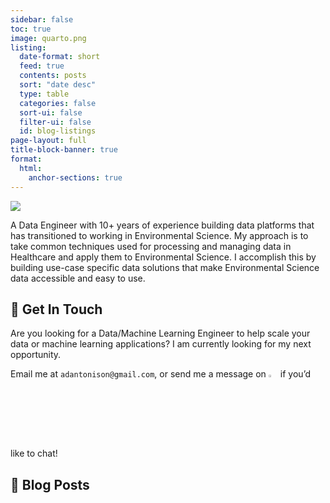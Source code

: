```yaml
---
sidebar: false
toc: true
image: quarto.png
listing:
  date-format: short
  feed: true
  contents: posts
  sort: "date desc"
  type: table
  categories: false
  sort-ui: false
  filter-ui: false
  id: blog-listings
page-layout: full
title-block-banner: true
format:
  html:
    anchor-sections: true
---
```


::: {layout="[21,79]" .profile-header}

![](images/alex_headshot.jpg){.profile-pic}

A Data Engineer with 10+ years of experience building data platforms that has transitioned to working in Environmental Science. My approach is to take common techniques used for processing and managing data in Healthcare and apply them to Environmental Science. I accomplish this by building use-case specific data solutions that make Environmental Science data accessible and easy to use.

:::

## 💼 Get In Touch

Are you looking for a Data/Machine Learning Engineer to help scale your data or machine learning applications? I am currently looking for my next opportunity.

Email me at `adantonison@gmail.com`, or send me a message on [![](images/icon-linkedin.png){width="3%"}](https://www.linkedin.com/in/alexantonison/) if you'd like to chat!


## 📮 Blog Posts

::: {#blog-listings}
:::